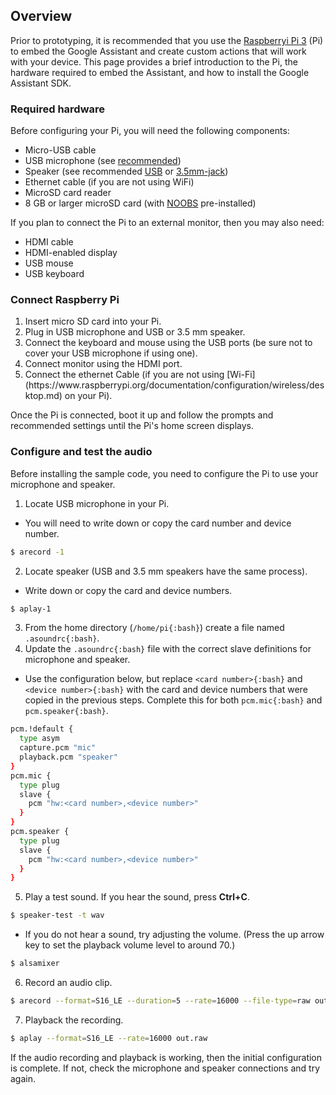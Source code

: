 ## Overview

Prior to prototyping, it is recommended that you use the [Raspberryi Pi 3](https://www.raspberrypi.org/products/raspberry-pi-3-model-b/)
(Pi) to embed the Google Assistant and create custom actions that will work with
your device. This page provides a brief introduction to the Pi, the hardware
required to embed the Assistant, and how to install the Google Assistant SDK.

### Required hardware

Before configuring your Pi, you will need the following components:

- Micro-USB cable
- USB microphone (see [recommended](https://www.adafruit.com/product/3367))
- Speaker (see recommended [USB](https://www.adafruit.com/products/3369) or [3.5mm-jack](https://www.sparkfun.com/products/14023))
- Ethernet cable (if you are not using WiFi)
- MicroSD card reader
- 8 GB or larger microSD card (with [NOOBS](https://www.raspberrypi.org/downloads/noobs/) pre-installed)

If you plan to connect the Pi to an external monitor, then you may also need:

- HDMI cable
- HDMI-enabled display
- USB mouse
- USB keyboard

### Connect Raspberry Pi

<ol class="test">
  <li>Insert micro SD card into your Pi.</li>
  <li>Plug in USB microphone and USB or 3.5 mm speaker.</li>
  <li>Connect the keyboard and mouse using the USB ports (be sure not to cover your USB microphone if using one).</li>
  <li>Connect monitor using the HDMI port.</li>
  <li>Connect the ethernet Cable (if you are not using [Wi-Fi](https://www.raspberrypi.org/documentation/configuration/wireless/desktop.md)
   on your Pi).</li>
</ol>

Once the Pi is connected, boot it up and follow the prompts and recommended
settings until the Pi's home screen displays.

### Configure and test the audio

Before installing the sample code, you need to configure the Pi to use your microphone and speaker.

1. Locate USB microphone in your Pi.

- You will need to write down or copy the card number and device number.

```bash
$ arecord -1
```

2. Locate speaker (USB and 3.5 mm speakers have the same process).

- Write down or copy the card and device numbers.

```bash
$ aplay-1
```

3. From the home directory (`/home/pi{:bash}`) create a file named `.asoundrc{:bash}`.
4. Update the `.asoundrc{:bash}` file with the correct slave definitions for microphone
   and speaker.

- Use the configuration below, but replace `<card number>{:bash}` and `<device number>{:bash}`
  with the card and device numbers that were copied in the previous steps. Complete this for
  both `pcm.mic{:bash}` and `pcm.speaker{:bash}`.

```bash
pcm.!default {
  type asym
  capture.pcm "mic"
  playback.pcm "speaker"
}
pcm.mic {
  type plug
  slave {
    pcm "hw:<card number>,<device number>"
  }
}
pcm.speaker {
  type plug
  slave {
    pcm "hw:<card number>,<device number>"
  }
}
```

5. Play a test sound. If you hear the sound, press <b>Ctrl+C</b>.

```bash
$ speaker-test -t wav
```

- If you do not hear a sound, try adjusting the volume. (Press the up arrow key
  to set the playback volume level to around 70.)

```bash
$ alsamixer
```

6. Record an audio clip.

```bash
$ arecord --format=S16_LE --duration=5 --rate=16000 --file-type=raw out.raw
```

7. Playback the recording.

```bash
$ aplay --format=S16_LE --rate=16000 out.raw
```

If the audio recording and playback is working, then the initial configuration
is complete. If not, check the microphone and speaker connections and try
again.